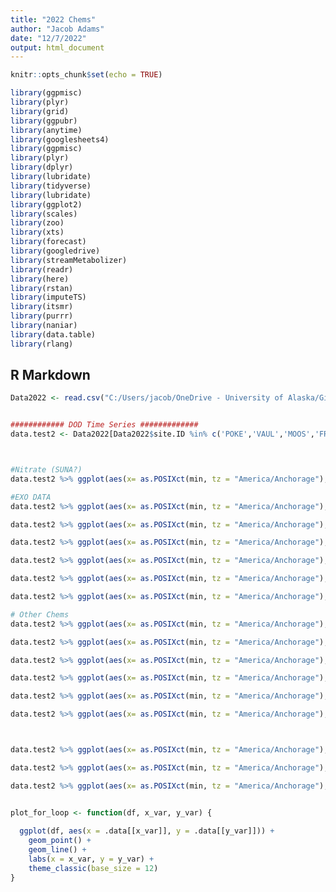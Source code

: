 ---
title: "2022 Chems"
author: "Jacob Adams"
date: "12/7/2022"
output: html_document
---

```{r setup, include=FALSE}
knitr::opts_chunk$set(echo = TRUE)

library(ggpmisc)
library(plyr)
library(grid)
library(ggpubr)
library(anytime)
library(googlesheets4)
library(ggpmisc)
library(plyr)
library(dplyr)
library(lubridate)
library(tidyverse)
library(lubridate)
library(ggplot2)
library(scales)
library(zoo)
library(xts)
library(forecast)
library(googledrive)
library(streamMetabolizer)
library(readr)
library(here)
library(rstan)
library(imputeTS)
library(itsmr)
library(purrr)
library(naniar)
library(data.table)
library(rlang)

```

## R Markdown

```{r, fig.width=9, fig.height=7}

Data2022 <- read.csv("C:/Users/jacob/OneDrive - University of Alaska/GitHub/DoD_2022/processed_sensor_dat/SUNA.EXO.int.corr.lab_2022.csv")


############ DOD Time Series #############
data.test2 <- Data2022[Data2022$site.ID %in% c('POKE','VAUL','MOOS','FRCH','STRT'),]



#Nitrate (SUNA?)
data.test2 %>% ggplot(aes(x= as.POSIXct(min, tz = "America/Anchorage"), y = nitrateuM.adj.mn, color = site.ID)) + geom_point()+facet_grid(site.ID~., scales = "free")+ theme_grey(base_size = 15)

#EXO DATA
data.test2 %>% ggplot(aes(x= as.POSIXct(min, tz = "America/Anchorage"), y = fDOM.QSU.mn.adj, color = site.ID)) + geom_point()+facet_grid(site.ID~., scales = "free")+ theme_grey(base_size = 15)

data.test2 %>% ggplot(aes(x= as.POSIXct(min, tz = "America/Anchorage"), y = Turbidity.FNU.mn.adj, color = site.ID)) + geom_point()+facet_grid(site.ID~., scales = "free")+ theme_grey(base_size = 15)

data.test2 %>% ggplot(aes(x= as.POSIXct(min, tz = "America/Anchorage"), y = Turbidity.FNU.mn.adj, color = site.ID)) + geom_point()+facet_grid(site.ID~., scales = "free")+ theme_grey(base_size = 15)

data.test2 %>% ggplot(aes(x= as.POSIXct(min, tz = "America/Anchorage"), y = SpCond.uScm.mn.adj, color = site.ID)) + geom_point()+facet_grid(site.ID~., scales = "free")+ theme_grey(base_size = 15)

data.test2 %>% ggplot(aes(x= as.POSIXct(min, tz = "America/Anchorage"), y = ODO.mgL.mn.adj, color = site.ID)) + geom_point()+facet_grid(site.ID~., scales = "free")+ theme_grey(base_size = 15)

data.test2 %>% ggplot(aes(x= as.POSIXct(min, tz = "America/Anchorage"), y = ODO.Psat.mn.adj, color = site.ID)) + geom_point()+facet_grid(site.ID~., scales = "free")+ theme_grey(base_size = 15)

# Other Chems
data.test2 %>% ggplot(aes(x= as.POSIXct(min, tz = "America/Anchorage"), y = DOC_mgL, color = site.ID)) + geom_point()+facet_grid(site.ID~., scales = "free")+ theme_grey(base_size = 15)

data.test2 %>% ggplot(aes(x= as.POSIXct(min, tz = "America/Anchorage"), y = TDN_mgL, color = site.ID)) + geom_point()+facet_grid(site.ID~., scales = "free")+ theme_grey(base_size = 15)

data.test2 %>% ggplot(aes(x= as.POSIXct(min, tz = "America/Anchorage"), y = Fluoride_mgL, color = site.ID)) + geom_point()+facet_grid(site.ID~., scales = "free")+ theme_grey(base_size = 15)

data.test2 %>% ggplot(aes(x= as.POSIXct(min, tz = "America/Anchorage"), y = Sulfate_mgL, color = site.ID)) + geom_point()+facet_grid(site.ID~., scales = "free")+ theme_grey(base_size = 15)

data.test2 %>% ggplot(aes(x= as.POSIXct(min, tz = "America/Anchorage"), y = Chloride_mgL, color = site.ID)) + geom_point()+facet_grid(site.ID~., scales = "free")+ theme_grey(base_size = 15)

data.test2 %>% ggplot(aes(x= as.POSIXct(min, tz = "America/Anchorage"), y = Bromide_mgL, color = site.ID)) + geom_point()+facet_grid(site.ID~., scales = "free")+ theme_grey(base_size = 15)



data.test2 %>% ggplot(aes(x= as.POSIXct(min, tz = "America/Anchorage"), y = Ammonium_uM, color = site.ID)) + geom_point()+facet_grid(site.ID~., scales = "free")+ theme_grey(base_size = 15)

data.test2 %>% ggplot(aes(x= as.POSIXct(min, tz = "America/Anchorage"), y = Potassium_uM, color = site.ID)) + geom_point()+facet_grid(site.ID~., scales = "free")+ theme_grey(base_size = 15)

data.test2 %>% ggplot(aes(x= as.POSIXct(min, tz = "America/Anchorage"), y = NitrateN_mgL, color = site.ID)) + geom_point()+facet_grid(site.ID~., scales = "free")+ theme_grey(base_size = 15)



```


``` {r}

plot_for_loop <- function(df, x_var, y_var) {
  
  ggplot(df, aes(x = .data[[x_var]], y = .data[[y_var]])) + 
    geom_point() + 
    geom_line() +
    labs(x = x_var, y = y_var) +
    theme_classic(base_size = 12)
}

```
